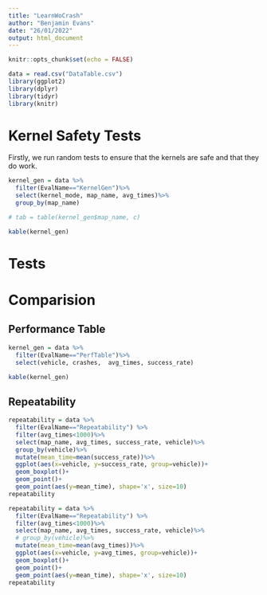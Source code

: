 ```yaml
---
title: "LearnWoCrash"
author: "Benjamin Evans"
date: "26/01/2022"
output: html_document
---
```



```r
knitr::opts_chunk$set(echo = FALSE)

data = read.csv("DataTable.csv")
library(ggplot2)
library(dplyr)
library(tidyr)
library(knitr)

```

# Kernel Safety Tests

Firstly, we run random tests to ensure that the kernels are safe and that they do work.

```r
kernel_gen = data %>%
  filter(EvalName=="KernelGen")%>%
  select(kernel_mode, map_name, avg_times)%>%
  group_by(map_name)

# tab = table(kernel_gen$map_name, c)

kable(kernel_gen)
```




# Tests

# Comparision

## Performance Table



```r
kernel_gen = data %>%
  filter(EvalName=="PerfTable")%>%
  select(vehicle, crashes,  avg_times, success_rate)

kable(kernel_gen)
```


## Repeatability


```r
repeatability = data %>%
  filter(EvalName=="Repeatability") %>%
  filter(avg_times<1000)%>%
  select(map_name, avg_times, success_rate, vehicle)%>%
  group_by(vehicle)%>%
  mutate(mean_time=mean(success_rate))%>%
  ggplot(aes(x=vehicle, y=success_rate, group=vehicle))+
  geom_boxplot()+
  geom_point()+
  geom_point(aes(y=mean_time), shape='x', size=10)
repeatability
```
```r
repeatability = data %>%
  filter(EvalName=="Repeatability") %>%
  filter(avg_times<1000)%>%
  select(map_name, avg_times, success_rate, vehicle)%>%
  # group_by(vehicle)%>%
  mutate(mean_time=mean(avg_times))%>%
  ggplot(aes(x=vehicle, y=avg_times, group=vehicle))+
  geom_boxplot()+
  geom_point()+
  geom_point(aes(y=mean_time), shape='x', size=10)
repeatability
```

